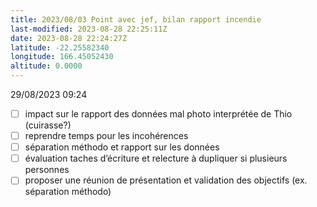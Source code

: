 ```yaml
---
title: 2023/08/03 Point avec jef, bilan rapport incendie
last-modified: 2023-08-28 22:25:11Z
date: 2023-08-28 22:24:27Z
latitude: -22.25582340
longitude: 166.45052430
altitude: 0.0000
---
```


29/08/2023 09:24

- [ ] impact sur le rapport des données mal photo interprétée de Thio (cuirasse?)
- [ ] reprendre temps pour les incohérences
- [ ] séparation méthodo et rapport sur les données
- [ ] évaluation taches d'écriture et relecture à dupliquer si plusieurs personnes
- [ ] proposer une réunion de présentation et validation des objectifs (ex. séparation méthodo)